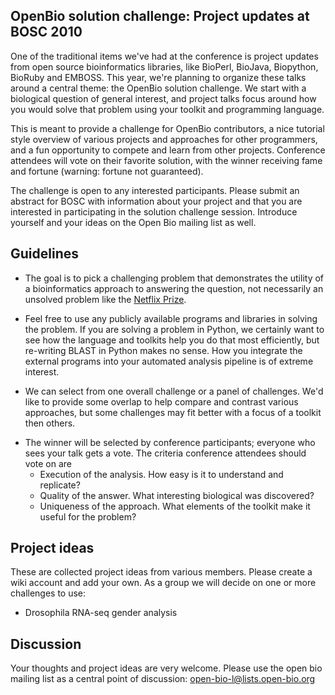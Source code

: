 == OpenBio solution challenge: Project updates at BOSC 2010 ==

One of the traditional items we've had at the conference is project 
updates from open source bioinformatics libraries, like BioPerl, BioJava, Biopython,
BioRuby and EMBOSS. This year, we're planning to organize these talks around a 
central theme: the OpenBio solution challenge. We start with a biological question 
of general interest, and project talks focus around how you would solve that problem 
using your toolkit and programming language. 

This is meant to provide a challenge for OpenBio contributors, a nice tutorial
style overview of various projects and approaches for other programmers, and a
fun opportunity to compete and learn from other projects. Conference attendees
will vote on their favorite solution, with the winner receiving fame and
fortune (warning: fortune not guaranteed).

The challenge is open to any interested participants. Please submit an abstract for BOSC with
information about your project and that you are interested in participating in the solution
challenge session. Introduce yourself and your ideas on the Open Bio mailing list as well.

== Guidelines == 

* The goal is to pick a challenging problem that demonstrates the utility of a bioinformatics approach to answering the question, not necessarily an unsolved problem like the [http://www.netflixprize.com/ Netflix Prize].

* Feel free to use any publicly available programs and libraries in solving the problem. If you are solving a problem in Python, we certainly want to see how the language and toolkits help you do that most efficiently, but re-writing BLAST in Python makes no sense. How you integrate the external programs into your automated analysis pipeline is of extreme interest.

* We can select from one overall challenge or a panel of challenges. We'd like to provide some overlap to help compare and contrast various approaches, but some challenges may fit better with a focus of a toolkit then others.

* The winner will be selected by conference participants; everyone who sees your talk gets a vote. The criteria conference attendees should vote on are
** Execution of the analysis. How easy is it to understand and replicate?
** Quality of the answer. What interesting biological was discovered?
** Uniqueness of the approach. What elements of the toolkit make it useful for the problem?

== Project ideas ==

These are collected project ideas from various members. Please create a wiki account and add your own. As a group we will decide on one
or more challenges to use:

* Drosophila RNA-seq gender analysis 

== Discussion ==

Your thoughts and project ideas are very welcome. Please use the open bio mailing list as a central point of discussion:
[mailto:open-bio-l@lists.open-bio.org open-bio-l@lists.open-bio.org]